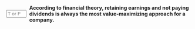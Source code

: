 ::: {.question-block}

<form onsubmit="event.preventDefault(); checkAnswerBox('module10_tf_q1','F')" style="display: flex; align-items: center; gap: 8px;">
  <input type="text" id="module10_tf_q1" name="module10_tf_q1" maxlength="1" placeholder="T or F" style="width: 55px;" data-correct-answer="F" /> 
  <label for="module10_tf_q1"><strong>According to financial theory, retaining earnings and not paying dividends is always the most value-maximizing approach for a company.</strong></label>
</form>

<div id="feedback-module10_tf_q1" class="feedback" data-status="" style="display:none;">
FALSE. In perfect markets payout is irrelevant; in reality, taxes, agency costs, investor clienteles, and signaling can make paying out cash value-relevant.
</div>

:::
